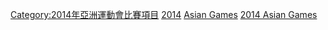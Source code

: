 [[Category:2014年亞洲運動會比賽項目|Category:2014年亞洲運動會比賽項目]]
[[Category:亞洲運動會籃球比賽|2014]]
[[Category:2014年籃球|Asian Games]]
[[Category:韓國主辦的國際籃球賽事|2014 Asian Games]]
